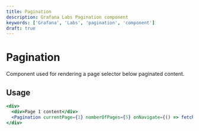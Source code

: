```yaml
---
title: Pagination
description: Grafana Labs Pagination component
keywords: ['Grafana', 'Labs', 'pagination', 'component']
draft: true
---
```



# Pagination <Badge text='draft' color='orange'></Badge>

Component used for rendering a page selector below paginated content.

## Usage

```jsx
<div>
  <div>Page 1 content</div>
  <Pagination currentPage={1} numberOfPages={5} onNavigate={() => fetchPage(2)} />
</div>
```
